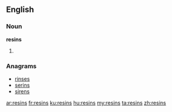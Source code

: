 ==English==

===Noun===
'''resins'''

# {{plural of|resin}}

===Anagrams===
* [[rinses#English|rinses]]
* [[serins#English|serins]]
* [[sirens#English|sirens]]

[[ar:resins]]
[[fr:resins]]
[[ku:resins]]
[[hu:resins]]
[[my:resins]]
[[ta:resins]]
[[zh:resins]]